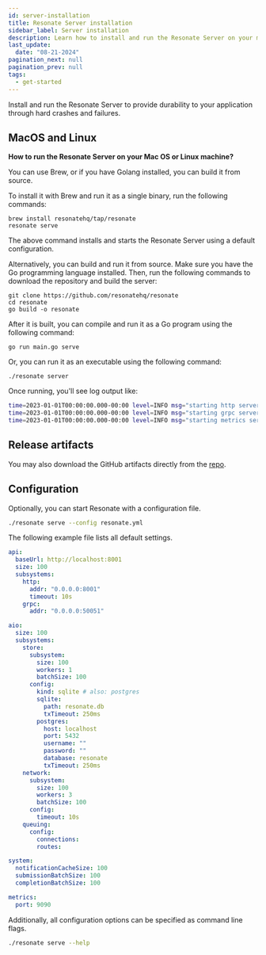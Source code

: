 ```yaml
---
id: server-installation
title: Resonate Server installation
sidebar_label: Server installation
description: Learn how to install and run the Resonate Server on your machine.
last_update:
  date: "08-21-2024"
pagination_next: null
pagination_prev: null
tags:
  - get-started
---
```


Install and run the Resonate Server to provide durability to your application through hard crashes and failures.

## MacOS and Linux

**How to run the Resonate Server on your Mac OS or Linux machine?**

You can use Brew, or if you have Golang installed, you can build it from source.

To install it with Brew and run it as a single binary, run the following commands:

```shell
brew install resonatehq/tap/resonate
resonate serve
```

The above command installs and starts the Resonate Server using a default configuration.

Alternatively, you can build and run it from source.
Make sure you have the Go programming language installed.
Then, run the following commands to download the repository and build the server:

```
git clone https://github.com/resonatehq/resonate
cd resonate
go build -o resonate
```

After it is built, you can compile and run it as a Go program using the following command:

```
go run main.go serve
```

Or, you can run it as an executable using the following command:

```
./resonate server
```

Once running, you'll see log output like:

```bash
time=2023-01-01T00:00:00.000-00:00 level=INFO msg="starting http server" addr=0.0.0.0:8001
time=2023-01-01T00:00:00.000-00:00 level=INFO msg="starting grpc server" addr=0.0.0.0:50051
time=2023-01-01T00:00:00.000-00:00 level=INFO msg="starting metrics server" addr=:9090
```

## Release artifacts

You may also download the GitHub artifacts directly from the [repo](https://github.com/resonatehq/resonate/releases).

## Configuration

Optionally, you can start Resonate with a configuration file.

```bash
./resonate serve --config resonate.yml
```

The following example file lists all default settings.

```yaml title="resonate.yml"
api:
  baseUrl: http://localhost:8001
  size: 100
  subsystems:
    http:
      addr: "0.0.0.0:8001"
      timeout: 10s
    grpc:
      addr: "0.0.0.0:50051"

aio:
  size: 100
  subsystems:
    store:
      subsystem:
        size: 100
        workers: 1
        batchSize: 100
      config:
        kind: sqlite # also: postgres
        sqlite:
          path: resonate.db
          txTimeout: 250ms
        postgres:
          host: localhost
          port: 5432
          username: ""
          password: ""
          database: resonate
          txTimeout: 250ms
    network:
      subsystem:
        size: 100
        workers: 3
        batchSize: 100
      config:
        timeout: 10s
    queuing:
      config:
        connections:
        routes:

system:
  notificationCacheSize: 100
  submissionBatchSize: 100
  completionBatchSize: 100

metrics:
  port: 9090
```

Additionally, all configuration options can be specified as command line flags.

```bash
./resonate serve --help
```
